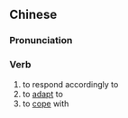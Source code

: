 {{also|因应}}
==Chinese==
{{zh-forms|s=因应}}

===Pronunciation===
{{zh-pron
|m=yīnyìng
|cat=v
}}

===Verb===
{{zh-verb}}

# to respond accordingly to
# to [[adapt]] to
# to [[cope]] with